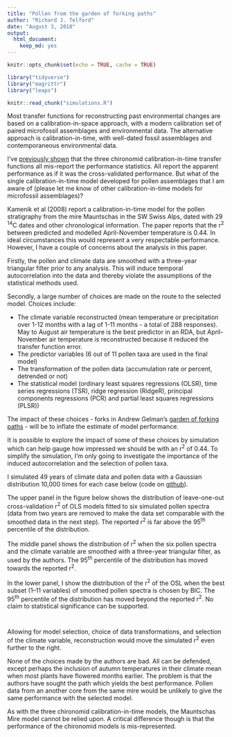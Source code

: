 ```yaml
---
title: "Pollen from the garden of forking paths"
author: "Richard J. Telford"
date: "August 3, 2018"
output:
  html_document:
    keep_md: yes 
---
```


```r
knitr::opts_chunk$set(echo = TRUE, cache = TRUE)

library("tidyverse")
library("magrittr")
library("leaps")

knitr::read_chunk("simulations.R")
```

Most transfer functions for reconstructing past environmental changes are based on a calibration-in-space approach, with a modern calibration set of paired microfossil assemblages and environmental data. The alternative approach is calibration-in-time, with well-dated fossil assemblages and contemporaneous environmental data.

I've [previously shown](https://quantpalaeo.wordpress.com/tag/calibration-in-time/) that the three chironomid calibration-in-time transfer functions all mis-report the performance statistics. All report the apparent performance as if it was the cross-validated performance. But what of the single calibration-in-time model developed for pollen assemblages that I am aware of (please let me know of other calibration-in-time models for microfossil assemblages)?

Kamenik et al (2008) report a calibration-in-time model for the pollen stratigraphy from the mire Mauntschas in the SW Swiss Alps, dated with 29 <sup>14</sup>C dates and other chronological information. The paper reports that the r<sup>2</sup> between predicted and modelled April-November temperature is 0.44. In ideal circumstances this would represent a very respectable performance. However, I have a couple of concerns about the analysis in this paper.

Firstly, the pollen and climate data are smoothed with a three-year triangular filter prior to any analysis. This will induce temporal autocorrelation into the data and thereby violate the assumptions of the statistical methods used.

Secondly, a large number of choices are made on the route to the selected model. Choices include:

* The climate variable reconstructed (mean temperature or precipitation over 1-12 months with a lag of 1-11 months - a total of 288 responses). May to August air temperature is the best predictor in an RDA, but April-November air temperature is reconstructed because it reduced the transfer function error.
* The predictor variables (6 out of 11 pollen taxa are used in the final model)
* The transformation of the pollen data (accumulation rate or percent, detrended or not)
* The statistical model (ordinary  least squares regressions (OLSR), time series regressions (TSR), ridge regression  (RidgeR),  principal  components  regressions  (PCR) and  partial least  squares  regressions  (PLSR))

The impact of these choices - forks in Andrew Gelman's [garden of forking paths](http://www.stat.columbia.edu/~gelman/research/unpublished/p_hacking.pdf) - will be to inflate the estimate of model performance.

It is possible to explore the impact of some of these choices by simulation which can help gauge how impressed we should be with an r<sup>2</sup> of 0.44. To simplify the simulation, I'm only going to investigate the importance of the induced autocorrelation and the selection of pollen taxa.

I simulated 49 years of climate data and pollen data with a Gaussian distribution 10,000 times for each case below (code on [github](https://github.com/richardjtelford/Zabinskie)).

The upper panel in the figure below shows the distribution of leave-one-out cross-validation r<sup>2</sup> of OLS models fitted to  six simulated pollen spectra (data from two years are removed to make the data set comparable with the smoothed data in the next step). The reported r<sup>2</sup> is far above the 95<sup>th</sup> percentile of the distribution. 

The middle panel shows the distribution of r<sup>2</sup> when the six pollen spectra and the climate variable are smoothed with a three-year triangular filter, as used by the authors. The 95<sup>th</sup> percentile of the distribution has moved towards the reported r<sup>2</sup>.

In the lower panel, I show the distribution of the r<sup>2</sup> of the OSL when the best subset (1--11 variables) of smoothed pollen spectra is chosen by BIC. The 95<sup>th</sup> percentile of the distribution has moved beyond the reported r<sup>2</sup>. No claim to statistical significance can be supported.


```r
```
```r
```

Allowing for model selection, choice of data transformations, and selection of the climate variable, reconstruction would move the simulated r<sup>2</sup> even further to the right. 

None of the choices made by the authors are bad. All can be defended, except perhaps the inclusion of autumn temperatures in their climate mean when most plants have flowered months earlier. The problem is that the authors have sought the path which yields the best performance. Pollen data from an another core from the same mire would be unlikely to give the same performance with the selected model. 

As with the three chironomid calibration-in-time models, the Mauntschas Mire model cannot be relied upon. A critical difference though is that the performance of the chironomid models is mis-represented.



